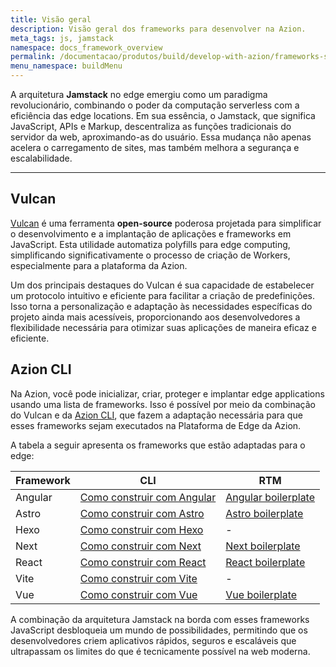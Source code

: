 ```yaml
---
title: Visão geral
description: Visão geral dos frameworks para desenvolver na Azion.
meta_tags: js, jamstack
namespace: docs_framework_overview
permalink: /documentacao/produtos/build/develop-with-azion/frameworks-specific/visao-geral/
menu_namespace: buildMenu
---
```


A arquitetura **Jamstack** no edge emergiu como um paradigma revolucionário, combinando o poder da computação serverless com a eficiência das edge locations. Em sua essência, o Jamstack, que significa JavaScript, APIs e Markup, descentraliza as funções tradicionais do servidor da web, aproximando-as do usuário. Essa mudança não apenas acelera o carregamento de sites, mas também melhora a segurança e escalabilidade.

---

## Vulcan

[Vulcan](https://github.com/aziontech/vulcan) é uma ferramenta **open-source** poderosa projetada para simplificar o desenvolvimento e a implantação de aplicações e frameworks em JavaScript. Esta utilidade automatiza polyfills para edge computing, simplificando significativamente o processo de criação de Workers, especialmente para a plataforma da Azion.

Um dos principais destaques do Vulcan é sua capacidade de estabelecer um protocolo intuitivo e eficiente para facilitar a criação de predefinições. Isso torna a personalização e adaptação às necessidades específicas do projeto ainda mais acessíveis, proporcionando aos desenvolvedores a flexibilidade necessária para otimizar suas aplicações de maneira eficaz e eficiente.

## Azion CLI

Na Azion, você pode inicializar, criar, proteger e implantar edge applications usando uma lista de frameworks. Isso é possível por meio da combinação do Vulcan e da [Azion CLI](/pt-br/documentation/products/azion-cli/overview/), que fazem a adaptação necessária para que esses frameworks sejam executados na Plataforma de Edge da Azion.

A tabela a seguir apresenta os frameworks que estão adaptadas para o edge:

| Framework | CLI | RTM |
| --- | --- | --- |
| Angular | [Como construir com Angular](/pt-br/documentacao/produtos/cli/frameworks/angular/) | [Angular boilerplate](/pt-br/documentation/products/guides/angular-boilerplate/) |
| Astro | [Como construir com Astro](/pt-br/documentacao/produtos/cli/frameworks/astro/) | [Astro boilerplate](/pt-br/documentacao/produtos/guias/astro-boilerplate/) |
| Hexo | [Como construir com Hexo](/pt-br/documentacao/produtos/cli/frameworks/hexo/)| - |
| Next | [Como construir com Next](/pt-br/documentacao/produtos/cli/frameworks/next/) | [Next boilerplate](/pt-br/documentacao/produtos/guias/next-boilerplate/)|
| React | [Como construir com React](/pt-br/documentacao/produtos/cli/frameworks/react/) | [React boilerplate](/pt-br/documentacao/produtos/guias/react-boilerplate/)|
| Vite | [Como construir com Vite](/pt-br/documentacao/produtos/cli/frameworks/vite/)| - |
| Vue | [Como construir com Vue](/pt-br/documentacao/produtos/cli/frameworks/vue/) | [Vue boilerplate](/pt-br/documentacao/produtos/guias/vue-boilerplate/)|

A combinação da arquitetura Jamstack na borda com esses frameworks JavaScript desbloqueia um mundo de possibilidades, permitindo que os desenvolvedores criem aplicativos rápidos, seguros e escaláveis que ultrapassam os limites do que é tecnicamente possível na web moderna.


